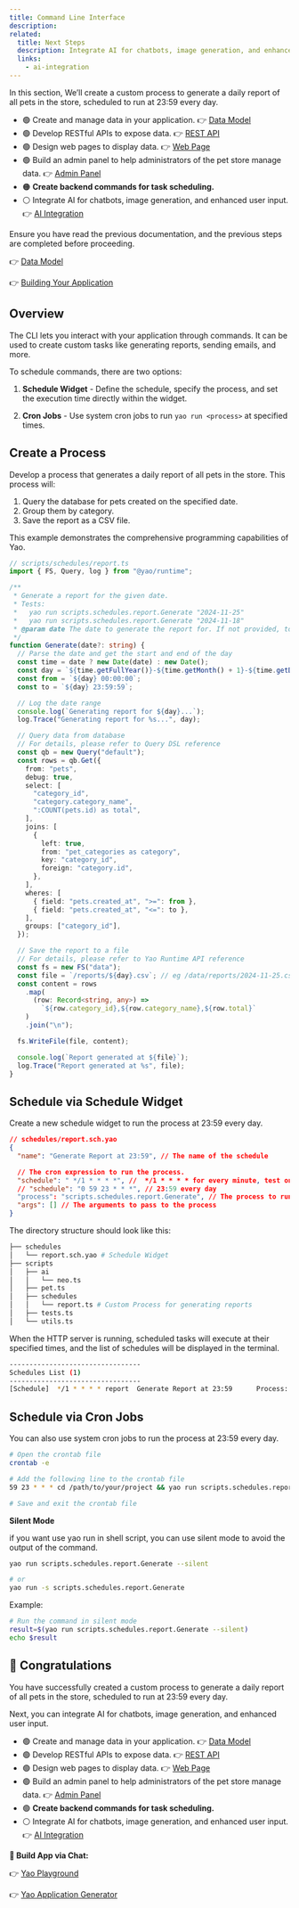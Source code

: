 ```yaml
---
title: Command Line Interface
description:
related:
  title: Next Steps
  description: Integrate AI for chatbots, image generation, and enhanced user input.
  links:
    - ai-integration
---
```


In this section, We’ll create a custom process to generate a daily report of all pets in the store, scheduled to run at 23:59 every day.

- 🟢 Create and manage data in your application. 👉 [Data Model](data-model)
- 🟢 Develop RESTful APIs to expose data. 👉 [REST API](rest-api)
- 🟢 Design web pages to display data. 👉 [Web Page](web-page)
- 🟢 Build an admin panel to help administrators of the pet store manage data. 👉 [Admin Panel](admin-panel)
- 🟠 **Create backend commands for task scheduling.**
- ⚪ Integrate AI for chatbots, image generation, and enhanced user input. 👉 [AI Integration](ai-integration)

Ensure you have read the previous documentation, and the previous steps are completed before proceeding.

👉 [Data Model](data-model)

👉 [Building Your Application](../building-your-application)

## Overview

The CLI lets you interact with your application through commands. It can be used to create custom tasks like generating reports, sending emails, and more.

To schedule commands, there are two options:

1. **Schedule Widget** - Define the schedule, specify the process, and set the execution time directly within the widget.

2. **Cron Jobs** - Use system cron jobs to run `yao run <process>` at specified times.

## Create a Process

Develop a process that generates a daily report of all pets in the store. This process will:

1. Query the database for pets created on the specified date.
2. Group them by category.
3. Save the report as a CSV file.

This example demonstrates the comprehensive programming capabilities of Yao.

```typescript
// scripts/schedules/report.ts
import { FS, Query, log } from "@yao/runtime";

/**
 * Generate a report for the given date.
 * Tests:
 *   yao run scripts.schedules.report.Generate "2024-11-25"
 *   yao run scripts.schedules.report.Generate "2024-11-18"
 * @param date The date to generate the report for. If not provided, today's date is used.
 */
function Generate(date?: string) {
  // Parse the date and get the start and end of the day
  const time = date ? new Date(date) : new Date();
  const day = `${time.getFullYear()}-${time.getMonth() + 1}-${time.getDate()}`;
  const from = `${day} 00:00:00`;
  const to = `${day} 23:59:59`;

  // Log the date range
  console.log(`Generating report for ${day}...`);
  log.Trace("Generating report for %s...", day);

  // Query data from database
  // For details, please refer to Query DSL reference
  const qb = new Query("default");
  const rows = qb.Get({
    from: "pets",
    debug: true,
    select: [
      "category_id",
      "category.category_name",
      ":COUNT(pets.id) as total",
    ],
    joins: [
      {
        left: true,
        from: "pet_categories as category",
        key: "category_id",
        foreign: "category.id",
      },
    ],
    wheres: [
      { field: "pets.created_at", ">=": from },
      { field: "pets.created_at", "<=": to },
    ],
    groups: ["category_id"],
  });

  // Save the report to a file
  // For details, please refer to Yao Runtime API reference
  const fs = new FS("data");
  const file = `/reports/${day}.csv`; // eg /data/reports/2024-11-25.csv
  const content = rows
    .map(
      (row: Record<string, any>) =>
        `${row.category_id},${row.category_name},${row.total}`
    )
    .join("\n");

  fs.WriteFile(file, content);

  console.log(`Report generated at ${file}`);
  log.Trace("Report generated at %s", file);
}
```

## Schedule via Schedule Widget

Create a new schedule widget to run the process at 23:59 every day.

```json
// schedules/report.sch.yao
{
  "name": "Generate Report at 23:59", // The name of the schedule

  // The cron expression to run the process.
  "schedule": " */1 * * * *", //  */1 * * * * for every minute, test only
  // "schedule": "0 59 23 * * *", // 23:59 every day
  "process": "scripts.schedules.report.Generate", // The process to run
  "args": [] // The arguments to pass to the process
}
```

The directory structure should look like this:

```bash
├── schedules
│   └── report.sch.yao # Schedule Widget
├── scripts
│   ├── ai
│   │   └── neo.ts
│   ├── pet.ts
│   ├── schedules
│   │   └── report.ts # Custom Process for generating reports
│   ├── tests.ts
│   └── utils.ts
```

When the HTTP server is running, scheduled tasks will execute at their specified times, and the list of schedules will be displayed in the terminal.

```bash
---------------------------------
Schedules List (1)
---------------------------------
[Schedule]  */1 * * * * report  Generate Report at 23:59      Process: scripts.schedules.report.Generate
```

## Schedule via Cron Jobs

You can also use system cron jobs to run the process at 23:59 every day.

```bash
# Open the crontab file
crontab -e

# Add the following line to the crontab file
59 23 * * * cd /path/to/your/project && yao run scripts.schedules.report.Generate

# Save and exit the crontab file
```

**Silent Mode**

if you want use yao run in shell script, you can use silent mode to avoid the output of the command.

```bash
yao run scripts.schedules.report.Generate --silent

# or
yao run -s scripts.schedules.report.Generate

```

Example:

```bash
# Run the command in silent mode
result=$(yao run scripts.schedules.report.Generate --silent)
echo $result
```

## 🎉 Congratulations

You have successfully created a custom process to generate a daily report of all pets in the store, scheduled to run at 23:59 every day.

Next, you can integrate AI for chatbots, image generation, and enhanced user input.

- 🟢 Create and manage data in your application. 👉 [Data Model](data-model)
- 🟢 Develop RESTful APIs to expose data. 👉 [REST API](rest-api)
- 🟢 Design web pages to display data. 👉 [Web Page](web-page)
- 🟢 Build an admin panel to help administrators of the pet store manage data. 👉 [Admin Panel](admin-panel)
- 🟢 **Create backend commands for task scheduling.**
- ⚪ Integrate AI for chatbots, image generation, and enhanced user input. 👉 [AI Integration](ai-integration)

**💬 Build App via Chat:**

👉 [Yao Playground](https://github.com/YaoApp/playground)

👉 [Yao Application Generator](https://mopai.ai)
